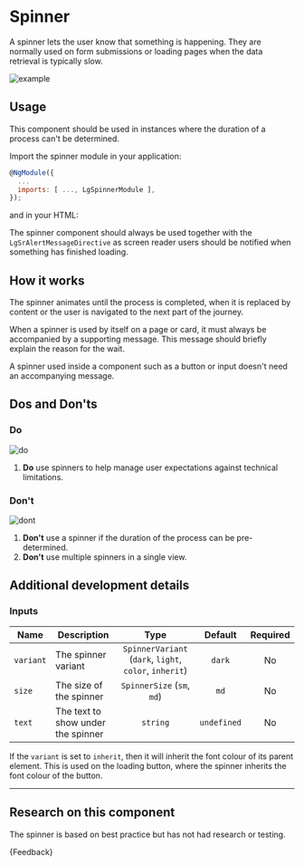 
<Meta title="Components/Spinner/Guide" />

# Spinner

<p class="standfirst">A spinner lets the user know that something is happening. They are normally used on form submissions or loading pages when the data retrieval is typically slow.</p>

![example](docs/spinner/example.png)

## Usage

This component should be used in instances where the duration of a process can't be determined.

Import the spinner module in your application:

```js
@NgModule({
  ...
  imports: [ ..., LgSpinnerModule ],
});
```

and in your HTML:

<Source id="components-spinner-examples--standard-alert"></Source>

The spinner component should always be used together with the `LgSrAlertMessageDirective` as screen reader users should be notified when something has finished loading.

## How it works

The spinner animates until the process is completed, when it is replaced by content or the user is navigated to the next part of the journey.

When a spinner is used by itself on a page or card, it must always be accompanied by a supporting message. This message should briefly explain the reason for the wait.

A spinner used inside a component such as a button or input doesn't need an accompanying message.

## Dos and Don'ts

### Do

![do](docs/spinner/do.png)

1. **Do** use spinners to help manage user expectations against technical limitations.

### Don't

![dont](docs/spinner/dont.png)

1. **Don't** use a spinner if the duration of the process can be pre-determined.
2. **Don't** use multiple spinners in a single view.

## Additional development details

### Inputs

| Name      | Description                        |                          Type                          |   Default   | Required |
|-----------|------------------------------------|:------------------------------------------------------:|:-----------:|:--------:|
| `variant` | The spinner variant                | `SpinnerVariant` (`dark`, `light`, `color`, `inherit`) |   `dark`    |    No    |
| `size`    | The size of the spinner            |               `SpinnerSize` (`sm`, `md`)               |    `md`     |    No    |
| `text`    | The text to show under the spinner |                        `string`                        | `undefined` |    No    |

If the `variant` is set to `inherit`, then it will inherit the font colour of its parent element. This is used on the loading button, where the spinner inherits the font colour of the button.

---

## Research on this component

The spinner is based on best practice but has not had research or testing.

<Markdown>{Feedback}</Markdown>
